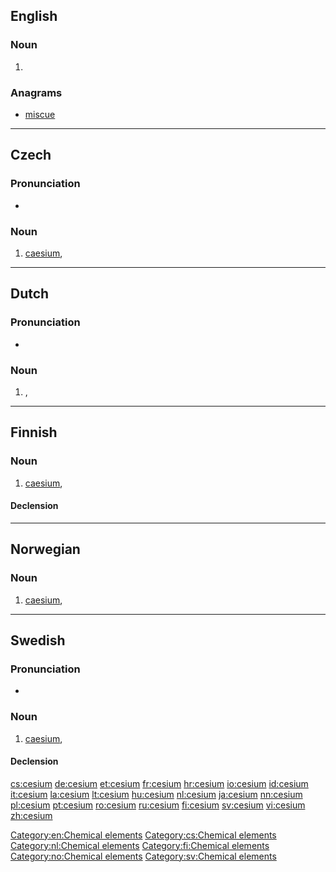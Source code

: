 {{also|césium}}
==English==

===Noun===
{{en-noun|-}}

# {{US}} {{alternative spelling of|caesium}}
<!--Put derived terms, translations, etc, at "caesium"-->

===Anagrams===
* [[miscue#English|miscue]]

[[Category:en:Chemical elements]]
----

==Czech==
{{wikipedia|lang=cs}}

===Pronunciation===
* {{IPA|/tsɛːzɪjʊm/|lang=cs}}

===Noun===
{{cs-noun|g=n}}

# [[caesium]], {{l|en|cesium}}

[[Category:cs:Chemical elements]]
----

==Dutch==
{{wikipedia|lang=nl}}

===Pronunciation===
* {{audio|Nl-cesium.ogg|Audio}}

===Noun===
{{infl|nl|noun|g=n}}

# {{l|en|caesium}}, {{l|en|cesium}}

[[Category:nl:Chemical elements]]
----

==Finnish==
{{wikipedia|lang=fi}}

===Noun===
{{fi-noun}}

# [[caesium]], {{l|en|cesium}}

====Declension====
{{fi-decl-tuoli|cesium|nopl=1}}

[[Category:fi:Chemical elements]]
----

==Norwegian==

===Noun===
{{infl|no|noun}}

# [[caesium]], {{l|en|cesium}}

[[Category:no:Chemical elements]]
----

==Swedish==

===Pronunciation===
* {{IPA|/ˈseːsɪɵm/|lang=sv}}

===Noun===
{{sv-noun|g=n}}

# [[caesium]], {{l|en|cesium}}

====Declension====
{{sv-noun-unc-irreg-n|2=cesiumet}}

[[Category:sv:Chemical elements]]

[[cs:cesium]]
[[de:cesium]]
[[et:cesium]]
[[fr:cesium]]
[[hr:cesium]]
[[io:cesium]]
[[id:cesium]]
[[it:cesium]]
[[la:cesium]]
[[lt:cesium]]
[[hu:cesium]]
[[nl:cesium]]
[[ja:cesium]]
[[nn:cesium]]
[[pl:cesium]]
[[pt:cesium]]
[[ro:cesium]]
[[ru:cesium]]
[[fi:cesium]]
[[sv:cesium]]
[[vi:cesium]]
[[zh:cesium]]